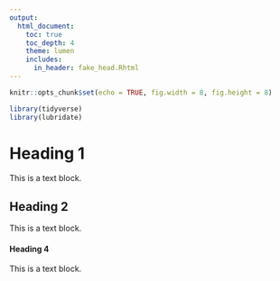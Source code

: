 ```yaml
---
output: 
  html_document:
    toc: true
    toc_depth: 4
    theme: lumen
    includes:
      in_header: fake_head.Rhtml
---
```


```r
knitr::opts_chunk$set(echo = TRUE, fig.width = 8, fig.height = 8)

library(tidyverse)
library(lubridate)

```



# Heading 1

This is a text block.

## Heading 2

This is a text block.

#### Heading 4

This is a text block.











